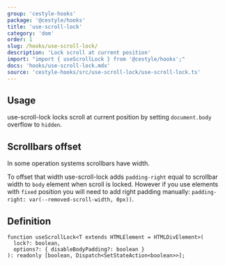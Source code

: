 ```yaml
---
group: 'cestyle-hooks'
package: '@cestyle/hooks'
title: 'use-scroll-lock'
category: 'dom'
order: 1
slug: /hooks/use-scroll-lock/
description: 'Lock scroll at current position'
import: "import { useScrollLock } from '@cestyle/hooks';"
docs: 'hooks/use-scroll-lock.mdx'
source: 'cestyle-hooks/src/use-scroll-lock/use-scroll-lock.ts'
---
```



## Usage

use-scroll-lock locks scroll at current position by setting `document.body` overflow to `hidden`.

<Demo data={HooksDemos.useScrollLockDemo} />

## Scrollbars offset

In some operation systems scrollbars have width.

To offset that width use-scroll-lock adds `padding-right` equal to scrollbar width to `body` element when scroll is locked.
However if you use elements with `fixed` position you will need to add right padding manually: `padding-right: var(--removed-scroll-width, 0px))`.

## Definition

```tsx
function useScrollLock<T extends HTMLElement = HTMLDivElement>(
  lock?: boolean,
  options?: { disableBodyPadding?: boolean }
): readonly [boolean, Dispatch<SetStateAction<boolean>>];
```
